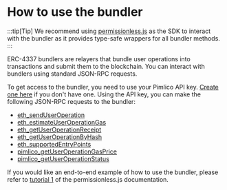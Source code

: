 # How to use the bundler

:::tip[Tip]
We recommend using [permissionless.js](/references/permissionless/reference/smart-account-actions/sendUserOperation) as the SDK to interact with the bundler as it provides type-safe wrappers for all bundler methods.
:::

ERC-4337 bundlers are relayers that bundle user operations into transactions and submit them to the blockchain. You can interact with bundlers using standard JSON-RPC requests.

To get access to the bundler, you need to use your Pimlico API key. [Create one here](/guides/create-api-key) if you don't have one. Using the API key, you can make the following JSON-RPC requests to the bundler:

- [eth_sendUserOperation](/references/bundler/endpoints/eth_sendUserOperation)
- [eth_estimateUserOperationGas](/references/bundler/endpoints/eth_estimateUserOperationGas)
- [eth_getUserOperationReceipt](/references/bundler/endpoints/eth_getUserOperationReceipt)
- [eth_getUserOperationByHash](/references/bundler/endpoints/eth_getUserOperationByHash)
- [eth_supportedEntryPoints](/references/bundler/endpoints/eth_supportedEntryPoints)
- [pimlico_getUserOperationGasPrice](/references/bundler/endpoints/pimlico_getUserOperationGasPrice)
- [pimlico_getUserOperationStatus](/references/bundler/endpoints/pimlico_getUserOperationStatus)

If you would like an end-to-end example of how to use the bundler, please refer to [tutorial 1](/references/permissionless/tutorial/tutorial-1) of the permissionless.js documentation.
